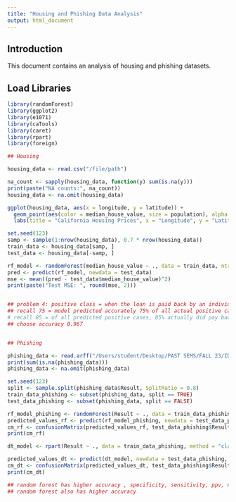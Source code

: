 ```yaml
---
title: "Housing and Phishing Data Analysis"
output: html_document
---
```


## Introduction

This document contains an analysis of housing and phishing datasets.

## Load Libraries

```r
library(randomForest)
library(ggplot2)
library(e1071)
library(caTools)
library(caret)
library(rpart)
library(foreign)

## Housing 

housing_data <- read.csv("/file/path")

na_count <- sapply(housing_data, function(y) sum(is.na(y)))
print(paste("NA counts:", na_count))
housing_data <- na.omit(housing_data)

ggplot(housing_data, aes(x = longitude, y = latitude)) +
  geom_point(aes(color = median_house_value, size = population), alpha = 0.4) +
  labs(title = "California Housing Prices", x = "Longitude", y = "Latitude")

set.seed(123)
samp <- sample(1:nrow(housing_data), 0.7 * nrow(housing_data))
train_data <- housing_data[samp, ]
test_data <- housing_data[-samp, ]

rf_model <- randomForest(median_house_value ~ ., data = train_data, ntree = 100)
pred <- predict(rf_model, newdata = test_data)
mse <- mean((pred - test_data$median_house_value)^2)
print(paste("Test MSE: ", round(mse, 2)))


## problem 4: positive class = when the loan is paid back by an individual
## recall 75 = model predicted accurately 75% of all actual positive cases 
# recall 85 = of all predicted positive cases, 85% actually did pay back the loan
## choose accuracy 0.967


## Phishing 

phishing_data <- read.arff("/Users/student/Desktop/PAST SEMS/FALL 23/IDS 572/hw/Training Dataset.arff")
print(sum(is.na(phishing_data)))
phishing_data <- na.omit(phishing_data)

set.seed(123)
split <- sample.split(phishing_data$Result, SplitRatio = 0.8)
train_data_phishing <- subset(phishing_data, split == TRUE)
test_data_phishing <- subset(phishing_data, split == FALSE)

rf_model_phishing <- randomForest(Result ~ ., data = train_data_phishing)
predicted_values_rf <- predict(rf_model_phishing, newdata = test_data_phishing)
cm_rf <- confusionMatrix(predicted_values_rf, test_data_phishing$Result)
print(cm_rf)

dt_model <- rpart(Result ~ ., data = train_data_phishing, method = "class")

predicted_values_dt <- predict(dt_model, newdata = test_data_phishing, type = "class")
cm_dt <- confusionMatrix(predicted_values_dt, test_data_phishing$Result)
print(cm_dt)

## random forest has higher accuracy , specificity, sensitivity, ppv, npv, and kappa
## random forest also has higher accuracy


```



